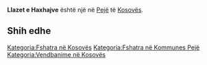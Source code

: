 {{Fshat në 
 | Emri                = Llazet e Haxhajve
 | EmriAlt                = 
 | NAME_SHORT_FORM=      
 | NAME_GENERIC=      
 | NAME_SORT_NAME_RO=      LLAZETEHAXHAJVE
 | FULL_NAME_RO = Llazet e Haxhajve
 | FULL_NAME_ND_RO=Llazet e Haxhajve
 | SORT_NAME_RG=LLAZETEHAXHAJVE
 | FULL_NAME_RG=Llazet e Haxhajve
 | FULL_NAME_ND_RG=Llazet e Haxhajve
 | SRP_NAME_SHORT_FORM=      
 | SRP_NAME_GENERIC=      
 | SRP_NAME_SORT_NAME_RO=      
 | SRP_FULL_NAME_RO = 
 | SRP_FULL_NAME_ND_RO=
 | SRP_SORT_NAME_RG=
 | SRP_FULL_NAME_RG=
 | SRP_FULL_NAME_ND_RG=
 | Emri (Rasa dhanore) = 
 | Figura              = 
 | Shteti              = Kosovo
 | Komuna              = Pejë
 | Kodi postar         = 
 | Sipërfaqja          = 

 | Popullsia           = 

 | Regj. i popullsisë  = 
 | Dend. e popullsisë  = 
 | Faqja zyrtare       = 
 <!--- Koordinatat ----> 
 | Gjerësia            = 42.743056
 | Gjatësia            = 20.046389
 | Lartësia            = 
}}
'''Llazet e Haxhajve''' është një [[]] në [[Pejë]] të [[Kosovës]].

<!-- == Gjeografia == -->
<!-- == Historia == -->
<!-- == Demografia == -->
== Shih edhe ==
{{Komuna Pejë}}
{{Kosovo-Administrata-Cung}}

[[Kategoria:Fshatra në Kosovës]]
[[Kategoria:Fshatra në Kommunes Pejë]]
[[Kategoria:Vendbanime në Kosovës]]